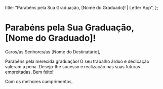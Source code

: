   title: "Parabéns pela Sua Graduação, [Nome do Graduado]! | Letter App",
};

# Parabéns pela Sua Graduação, [Nome do Graduado]!

Caros/as Senhores/as [Nome do Destinatário],

Parabéns pela merecida graduação! O seu trabalho árduo e dedicação valeram a pena. Desejo-lhe sucesso e realização nas suas futuras empreitadas. Bem feito!

Com os melhores cumprimentos,
